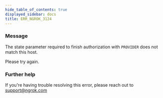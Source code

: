 ```yaml
---
hide_table_of_contents: true
displayed_sidebar: docs
title: ERR_NGROK_3124
---
```


### Message

The state parameter required to finish authorization with `PROVIDER` does not match this host.

Please try again.

### Further help

If you're having trouble resolving this error, please reach out to [support@ngrok.com](mailto:support@ngrok.com?subject=Help%20with%20ERR_NGROK_3124)

